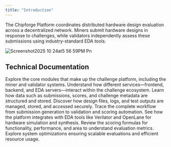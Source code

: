 ```yaml
---
title: "Introduction"
---
```


The Chipforge Platform coordinates distributed hardware design evaluation across a decentralized network. Miners submit hardware designs in response to challenges, while validators independently assess these submissions using industry-standard EDA tools.

![Screenshot2025 10 24at5 56 59PM Pn](/images/Screenshot2025-10-24at5.56.59PM.png)

## Technical Documentation

<Columns cols={2}>
  <Card title="Platform Components" icon="computer" href="/platform-components">
    Explore the core modules that make up the challenge platform, including the miner and validator systems.
  </Card>
  <Card title="System Architecture" icon="solar-system" href="/system-arch">
    Understand how different services—frontend, backend, and EDA servers—interact within the challenge ecosystem.
  </Card>
  <Card title="Database Section" icon="database" href="/database">
    Learn how data such as submissions, scores, and challenge metadata are structured and stored.
  </Card>
  <Card title="File Storage System" icon="file" href="/file-storage">
    Discover how design files, logs, and test outputs are managed, stored, and accessed securely.
  </Card>
  <Card title="System Workflows" icon="server" href="/system-workflows">
    Trace the complete workflow from submission generation to validation and scoring automation.
  </Card>
  <Card title="EDA Server Integration" icon="credit-card-front" href="/eda">
    See how the platform integrates with EDA tools like Verilator and OpenLane for hardware simulation and synthesis.
  </Card>
  <Card title="Scoring Methodology" icon="input-numeric" href="/scoring">
    Review the scoring formulas for functionality, performance, and area to understand evaluation metrics.
  </Card>
  <Card title="Performance & Scalability" icon="sparkles" href="/performance">
    Explore system optimizations ensuring scalable evaluations and efficient resource usage.
  </Card>
</Columns>
